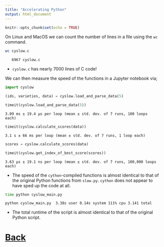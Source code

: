 ```yaml
---
title: "Accelerating Python"
output: html_document
---
```


```r
knitr::opts_chunk$set(echo = TRUE)
```

On Linux and MacOS we can count the number of lines in a file
using the `wc` command.

```bash
wc cyslow.c
```

```
   6967 cyslow.c
```

* `cyslow.c` has nearly 7000 lines of C code!

We can then measure the speed of the functions in a Jupyter notebook
via;

```python
import cyslow

(ids, varieties, data) = cyslow.load_and_parse_data(5)
```

```python
timeit(cyslow.load_and_parse_data(5))
```

```
3.09 ms ± 19.4 µs per loop (mean ± std. dev. of 7 runs, 100 loops each)
```

```python
timeit(cyslow.calculate_scores(data))
```

```
3.1 s ± 66 ms per loop (mean ± std. dev. of 7 runs, 1 loop each)
```

```python
scores = cyslow.calculate_scores(data)
```

```python
timeit(cyslow.get_index_of_best_score(scores))
```

```
3.63 µs ± 19.1 ns per loop (mean ± std. dev. of 7 runs, 100,000 loops each)
```

* The speed of the `cython`-compiled functions is almost identical to
  that of the original Python functions from `slow.py`. `cython` does
  not appear to have sped up the code at all.

```bash
time python cyslow_main.py
```

```
python cyslow_main.py  3.38s user 0.14s system 111% cpu 3.141 total
```

* The total runtime of the script is almost identical to that of
  the original Python script.


# [Back](cython.html)
